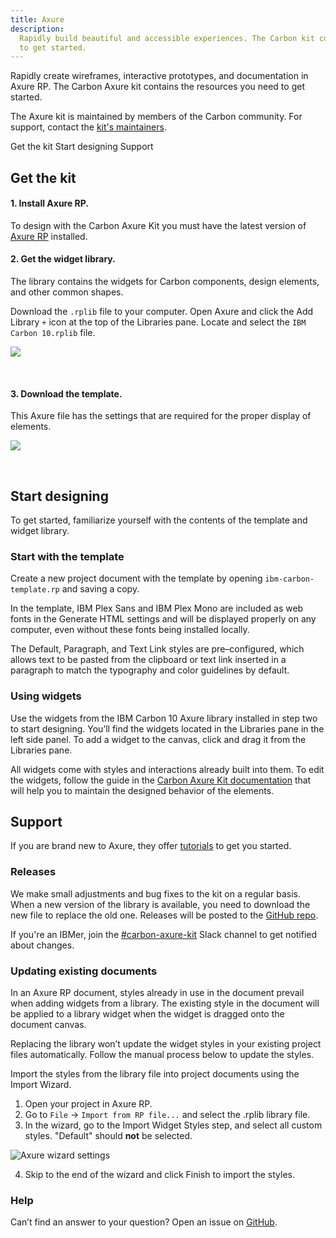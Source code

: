 ```yaml
---
title: Axure
description:
  Rapidly build beautiful and accessible experiences. The Carbon kit contains all resources you need
  to get started.
---
```


<PageDescription>

Rapidly create wireframes, interactive prototypes, and documentation in Axure RP. The Carbon Axure
kit contains the resources you need to get started.

</PageDescription>

<InlineNotification>

The Axure kit is maintained by members of the Carbon community. For support, contact the
[kit's maintainers](https://github.com/IBM/design-kit/issues/new?assignees=csabasipos&labels=kit%3A+axure&template=-axure--carbon-kit.md&title=%5Bcomponent%5D+description+of+issue).

</InlineNotification>

<AnchorLinks>

<AnchorLink>Get the kit</AnchorLink>
<AnchorLink>Start designing</AnchorLink>
<AnchorLink>Support</AnchorLink>

</AnchorLinks>

## Get the kit

#### 1. Install Axure RP.

To design with the Carbon Axure Kit you must have the latest version of
[Axure RP](https://www.axure.com/download) installed.

#### 2. Get the widget library.

The library contains the widgets for Carbon components, design elements, and other common shapes.

Download the `.rplib` file to your computer. Open Axure and click the Add Library `+` icon at the
top of the Libraries pane. Locate and select the `IBM Carbon 10.rplib` file.

<Row className="resource-card-group">
<Column colMd={4} colLg={4} noGutterSm>
  <ResourceCard
    subTitle="Axure widget library"
    href="https://github.com/IBM/design-kit/blob/master/Axure/IBM%20Carbon%2010.rplib?raw=true"
    actionIcon="download">

![](/designing/axure-icon.png)

  </ResourceCard>
</Column>
</Row>

<br />

#### 3. Download the template.

This Axure file has the settings that are required for the proper display of elements.

<Row className="resource-card-group">
<Column colMd={4} colLg={4} noGutterSm>
  <ResourceCard
    subTitle="Axure template"
    href="https://github.com/IBM/design-kit/blob/master/Axure/ibm-carbon-template.rp?raw=true"
    actionIcon="download">

![](/designing/axure-icon.png)

  </ResourceCard>
</Column>
</Row>

<br />

## Start designing

To get started, familiarize yourself with the contents of the template and widget library.

### Start with the template

Create a new project document with the template by opening `ibm-carbon-template.rp` and saving a
copy.

In the template, IBM Plex Sans and IBM Plex Mono are included as web fonts in the Generate HTML
settings and will be displayed properly on any computer, even without these fonts being installed
locally.

The Default, Paragraph, and Text Link styles are pre–configured, which allows text to be pasted from
the clipboard or text link inserted in a paragraph to match the typography and color guidelines by
default.

### Using widgets

Use the widgets from the IBM Carbon 10 Axure library installed in step two to start designing.
You’ll find the widgets located in the Libraries pane in the left side panel. To add a widget to the
canvas, click and drag it from the Libraries pane.

All widgets come with styles and interactions already built into them. To edit the widgets, follow
the guide in the [Carbon Axure Kit documentation](https://ibm.github.io/design-kit/axure/) that will
help you to maintain the designed behavior of the elements.

## Support

If you are brand new to Axure, they offer
[tutorials](https://docs.axure.com/tutorials/basics/getting-started/) to get you started.

### Releases

We make small adjustments and bug fixes to the kit on a regular basis. When a new version of the
library is available, you need to download the new file to replace the old one. Releases will be
posted to the [GitHub repo](https://github.com/IBM/design-kit).

If you're an IBMer, join the [#carbon-axure-kit](https://ibm-studios.slack.com/archives/CHJH2DKT8)
Slack channel to get notified about changes.

### Updating existing documents

In an Axure RP document, styles already in use in the document prevail when adding widgets from a
library. The existing style in the document will be applied to a library widget when the widget is
dragged onto the document canvas.

Replacing the library won’t update the widget styles in your existing project files automatically.
Follow the manual process below to update the styles.

Import the styles from the library file into project documents using the Import Wizard.

1. Open your project in Axure RP.
2. Go to `File` → `Import from RP file...` and select the .rplib library file.
3. In the wizard, go to the Import Widget Styles step, and select all custom styles. "Default"
   should **not** be selected.

<Row>
<Column colLg={8}>

![Axure wizard settings](/designing/axure-updates.png)

</Column>
</Row>

4. Skip to the end of the wizard and click Finish to import the styles.

### Help

Can’t find an answer to your question? Open an issue on
[GitHub](https://github.com/IBM/design-kit/issues/new?assignees=csabasipos&labels=kit%3A+axure&template=-axure--carbon-kit.md&title=%5Bcomponent%5D+description+of+issue).
